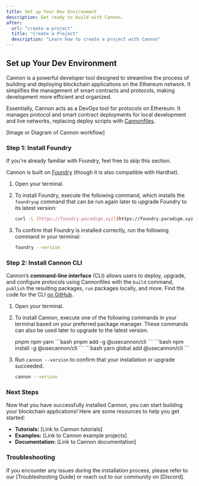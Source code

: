 ```yaml
---
title: Set up Your Dev Environment
description: Get ready to build with Cannon.
after:
  url: "create-a-project"
  title: "Create a Project"
  description: "Learn how to create a project with Cannon"
---
```


## Set up Your Dev Environment

Cannon is a powerful developer tool designed to streamline the process of building and deploying blockchain applications on the Ethereum network. It simplifies the management of smart contracts and protocols, making development more efficient and organized. 

Essentially, Cannon acts as a DevOps tool for protocols on Ethereum. It manages protocol and smart contract deployments for local development and live networks, replacing deploy scripts with [Cannonfiles](https://usecannon.com/learn/cannonfile).

[Image or Diagram of Cannon workflow]

### Step 1: Install Foundry

<Alert variant="info">
  <AlertTitle className="mb-0">If you're already familiar with Foundry, feel free to skip this section.</AlertTitle>
</Alert>

Cannon is built on [Foundry](https://book.getfoundry.sh/) (though it is also compatible with Hardhat).

1. Open your terminal.
2. To install Foundry, execute the following command, which installs the `foundryup` command that can be run again later to upgrade Foundry to its latest version:

   ```bash
   curl -L [https://foundry.paradigm.xyz](https://foundry.paradigm.xyz) | bash
   ```

3. To confirm that Foundry is installed correctly, run the following command in your terminal:

   ```bash
   foundry --version
   ```

### Step 2: Install Cannon CLI

Cannon’s **command-line interface** (CLI) allows users to deploy, upgrade, and configure protocols using Cannonfiles with the `build` command, `publish` the resulting packages, `run` packages locally, and more. Find the code for the CLI [on GitHub](https://github.com/usecannon/cannon/tree/main/packages/cli).

1. Open your terminal.
2. To install Cannon, execute one of the following commands in your terminal based on your preferred package manager. These commands can also be used later to upgrade to the latest version.

   <Tabs defaultValue="pnpm" className="mt-4">
     <TabsList>
       <TabsTrigger value="pnpm" className="w-full">
         <span>pnpm</span>
       </TabsTrigger>
       <TabsTrigger value="npm" className="w-full">
         <span>npm</span>
       </TabsTrigger>
       <TabsTrigger value="yarn" className="w-full">
         <span>yarn</span>
       </TabsTrigger>
     </TabsList>
   <TabsContent value="pnpm">
     ```bash
     pnpm add -g @usecannon/cli
     ```
   </TabsContent>
   <TabsContent value="npm">
     ```bash
     npm install -g @usecannon/cli
     ```
   </TabsContent>
   <TabsContent value="yarn">
     ```bash
     yarn global add @usecannon/cli
     ```
   </TabsContent>
   </Tabs>

3. Run `cannon --version` to confirm that your installation or upgrade succeeded.

   ```bash
   cannon --version
   ```

### Next Steps

Now that you have successfully installed Cannon, you can start building your blockchain applications! Here are some resources to help you get started:

* **Tutorials:** [Link to Cannon tutorials]
* **Examples:** [Link to Cannon example projects]
* **Documentation:** [Link to Cannon documentation]

### Troubleshooting

If you encounter any issues during the installation process, please refer to our [Troubleshooting Guide] or reach out to our community on [Discord].
